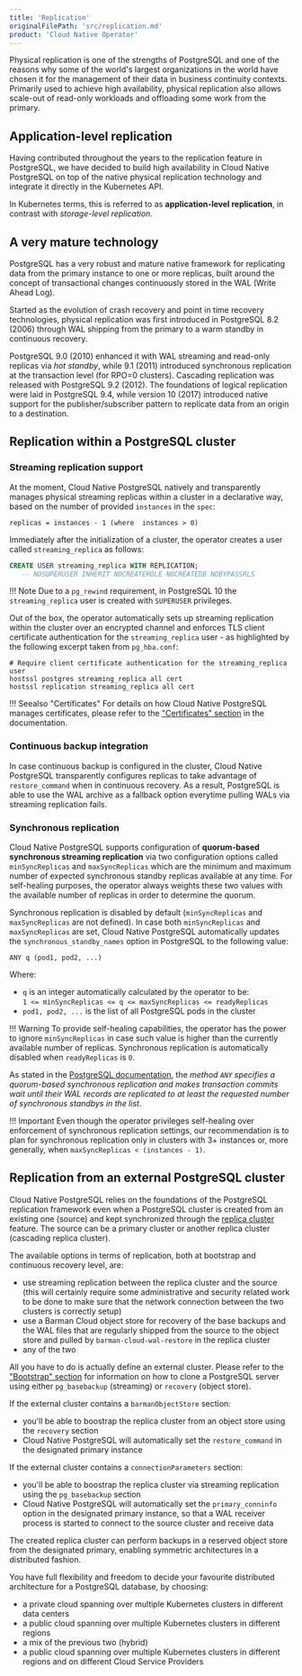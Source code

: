 ```yaml
---
title: 'Replication'
originalFilePath: 'src/replication.md'
product: 'Cloud Native Operator'
---
```


Physical replication is one of the strengths of PostgreSQL and one of the
reasons why some of the world's largest organizations in the world have chosen
it for the management of their data in business continuity contexts.
Primarily used to achieve high availability, physical replication also allows
scale-out of read-only workloads and offloading some work from the primary.

## Application-level replication

Having contributed throughout the years to the replication feature in PostgreSQL,
we have decided to build high availability in Cloud Native PostgreSQL on top of
the native physical replication technology and integrate it
directly in the Kubernetes API.

In Kubernetes terms, this is referred to as **application-level replication**, in
contrast with *storage-level replication*.

## A very mature technology

PostgreSQL has a very robust and mature native framework for replicating data
from the primary instance to one or more replicas, built around the
concept of transactional changes continuously stored in the WAL (Write Ahead Log).

Started as the evolution of crash recovery and point in time recovery
technologies, physical replication was first introduced in PostgreSQL 8.2
(2006) through WAL shipping from the primary to a warm standby in
continuous recovery.

PostgreSQL 9.0 (2010) enhanced it with WAL streaming and read-only replicas via
*hot standby*, while 9.1 (2011) introduced synchronous replication at the
transaction level (for RPO=0 clusters). Cascading replication was released with
PostgreSQL 9.2 (2012). The foundations of logical replication were laid in
PostgreSQL 9.4, while version 10 (2017) introduced native support for the
publisher/subscriber pattern to replicate data from an origin to a destination.

## Replication within a PostgreSQL cluster

### Streaming replication support

At the moment, Cloud Native PostgreSQL natively and transparently manages
physical streaming replicas within a cluster in a declarative way, based on
the number of provided `instances` in the `spec`:

```
replicas = instances - 1 (where  instances > 0)
```

Immediately after the initialization of a cluster, the operator creates a user
called `streaming_replica` as follows:

```sql
CREATE USER streaming_replica WITH REPLICATION;
   -- NOSUPERUSER INHERIT NOCREATEROLE NOCREATEDB NOBYPASSRLS
```

!!! Note
    Due to a `pg_rewind` requirement, in PostgreSQL 10 the `streaming_replica`
    user is created with `SUPERUSER` privileges.

Out of the box, the operator automatically sets up streaming replication within
the cluster over an encrypted channel and enforces TLS client certificate
authentication for the `streaming_replica` user - as highlighted by the following
excerpt taken from `pg_hba.conf`:

```
# Require client certificate authentication for the streaming_replica user
hostssl postgres streaming_replica all cert
hostssl replication streaming_replica all cert
```

!!! Seealso "Certificates"
    For details on how Cloud Native PostgreSQL manages certificates, please refer
    to the ["Certificates" section](certificates.md#client-streaming_replica-certificate)
    in the documentation.


### Continuous backup integration

In case continuous backup is configured in the cluster, Cloud Native PostgreSQL
transparently configures replicas to take advantage of `restore_command` when
in continuous recovery. As a result, PostgreSQL is able to use the WAL archive
as a fallback option everytime pulling WALs via streaming replication fails.

### Synchronous replication

Cloud Native PostgreSQL supports configuration of **quorum-based synchronous
streaming replication** via two configuration options called `minSyncReplicas`
and `maxSyncReplicas` which are the minimum and maximum number of expected
synchronous standby replicas available at any time.
For self-healing purposes, the operator always weights these two values with
the available number of replicas in order to determine the quorum.

Synchronous replication is disabled by default (`minSyncReplicas` and
`maxSyncReplicas` are not defined).
In case both `minSyncReplicas` and `maxSyncReplicas` are set, Cloud Native
PostgreSQL automatically updates the `synchronous_standby_names` option in
PostgreSQL to the following value:

```
ANY q (pod1, pod2, ...)
```

Where:

- `q` is an integer automatically calculated by the operator to be:  
  `1 <= minSyncReplicas <= q <= maxSyncReplicas <= readyReplicas`
- `pod1, pod2, ...` is the list of all PostgreSQL pods in the cluster

!!! Warning
    To provide self-healing capabilities, the operator has the power
    to ignore `minSyncReplicas` in case such value is higher than the currently
    available number of replicas. Synchronous replication is automatically disabled
    when `readyReplicas` is `0`.

As stated in the
[PostgreSQL documentation](https://www.postgresql.org/docs/current/warm-standby.html#SYNCHRONOUS-REPLICATION),
the *method `ANY` specifies a quorum-based synchronous replication and makes
transaction commits wait until their WAL records are replicated to at least the
requested number of synchronous standbys in the list*.

!!! Important
    Even though the operator privileges self-healing over enforcement of
    synchronous replication settings, our recommendation is to plan for
    synchronous replication only in clusters with 3+ instances or,
    more generally, when `maxSyncReplicas < (instances - 1)`.

## Replication from an external PostgreSQL cluster

Cloud Native PostgreSQL relies on the foundations of the PostgreSQL replication
framework even when a PostgreSQL cluster is created from an existing one (source)
and kept synchronized through the
[replica cluster](architecture.md#multi-cluster-deployments) feature. The source
can be a primary cluster or another replica cluster (cascading replica cluster).

The available options in terms of replication, both at bootstrap and continuous
recovery level, are:

- use streaming replication between the replica cluster and the source
  (this will certainly require some administrative and security related
  work to be done to make sure that the network connection between the
  two clusters is correctly setup)
- use a Barman Cloud object store for recovery of the base backups and
  the WAL files that are regularly shipped from the source to the object
  store and pulled by `barman-cloud-wal-restore` in the replica cluster
- any of the two

All you have to do is actually define an external cluster.
Please refer to the ["Bootstrap" section](bootstrap.md#bootstrap-from-another-cluster)
for information on how to clone a PostgreSQL server using either
`pg_basebackup` (streaming) or `recovery` (object store).

If the external cluster contains a `barmanObjectStore` section:

- you'll be able to boostrap the replica cluster from an object store
  using the `recovery` section
- Cloud Native PostgreSQL will automatically set the `restore_command`
  in the designated primary instance

If the external cluster contains a `connectionParameters` section:

- you'll be able to boostrap the replica cluster via streaming replication
  using the `pg_basebackup` section
- Cloud Native PostgreSQL will automatically set the `primary_conninfo`
  option in the designated primary instance, so that a WAL receiver
  process is started to connect to the source cluster and receive data

The created replica cluster can perform backups in a reserved object store from
the designated primary, enabling symmetric architectures in a distributed
fashion.

You have full flexibility and freedom to decide your favourite
distributed architecture for a PostgreSQL database, by choosing:

- a private cloud spanning over multiple Kubernetes clusters in different data
  centers
- a public cloud spanning over multiple Kubernetes clusters in different
  regions
- a mix of the previous two (hybrid)
- a public cloud spanning over multiple Kubernetes clusters in different
  regions and on different Cloud Service Providers